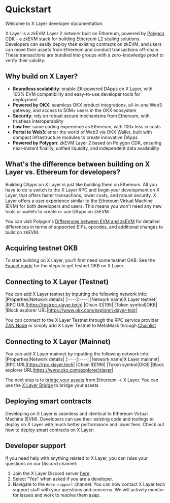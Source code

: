 # Quickstart
Welcome to X Layer developer documentation.

X Layer is a zkEVM Layer 2 network built on Ethereum, powered by [Polygon CDK](https://wiki.polygon.technology/docs/cdk/ "Polygon CDK") - a zkEVM stack for building Ethereum L2 scaling solutions.
Developers can easily deploy their existing contracts on zkEVM, and users can move their assets from Ethereum and conduct transactions off-chain. These transactions are bundled into groups with a zero-knowledge proof to verify their validity.

## Why build on X Layer?
- **Boundless scalability**: enable ZK-powered DApps on X Layer, with 100% EVM compatibility and easy-to-use developer tools for deployment
- **Powered by OKX**: seamless OKX product integrations, all-in-one Web3 gateway, and access to 50M+ users in the OKX ecosystem
- **Security**: rely on robust secure mechanisms from Ethereum, with trustless interoperability
- **Low fee**: same coding experience as Ethereum, with 100x less in costs
- **Portal to Web3**: enter the world of Web3 via OKX Wallet, built with compact infrastructure modules to create innovative DApps
- **Powered by Polygon**: zkEVM Layer 2 based on Polygon CDK, ensuring near-instant finality, unified liquidity, and independent data availability

## What's the difference between building on X Layer vs. Ethereum for developers?
Building DApps on X Layer is just like building them on Ethereum. All you have to do is switch to the X Layer RPC and begin your development on X Layer, that offers faster transactions, lower costs, and robust security. X Layer offers a user experience similar to the Ethereum Virtual Machine (EVM) for both developers and users. This means you won't need any new tools or wallets to create or use DApps on zkEVM.

<Tip title="Note">You can visit Polygon's [Differences between EVM and zkEVM](https://wiki.polygon.technology/docs/zkevm/protocol/evm-diff/ "Differences between EVM and zkEVM") for detailed differences in terms of supported EIPs, opcodes, and additional changes to build on zkEVM.</Tip>

## Acquiring testnet OKB
To start building on X Layer, you'll first need some testnet OKB. See the [Faucet guide](/getting-started/user-guide/get-testnet-okb-from-faucet "Faucet guide") for the steps to get testnet OKB on X Layer.

## Connecting to X Layer (Testnet)
You can add X Layer testnet by inputting the following network info:
|Properties|Network details|
|:----|:----|
|Network name|X Layer testnet|
|RPC URL|https://testrpc.xlayer.tech|
|Chain ID|195|
|Token symbol|OKB|
|Block explorer URL|https://www.okx.com/explorer/xlayer-test|

You can connect to the X Layer Testnet through the RPC service provider [ZAN Node](https://zan.top/home/node-service/?partner=X1 "ZAN Node") or simply add X Layer Testnet to MetaMask through [Chainlist](https://chainlist.org/chain/195 "Chainlist")

## Connecting to X Layer (Mainnet)
You can add X Layer mainnet by inputting the following network info:
|Properties|Network details|
|:----|:----|
|Network name|X Layer mainnet|
|RPC URL|https://rpc.xlayer.tech|
|Chain ID|196|
|Token symbol|OKB|
|Block explorer URL|https://www.okx.com/explorer/xlayer|

The next step is to [bridge your assets](/getting-started/user-guide/bridge "bridge your assets") from Ethereum → X Layer. You can use the [X Layer Bridge](https://www.okx.com/xlayer/bridge-test "X Layer Bridge") to bridge your assets.

## Deploying smart contracts
Developing on X Layer is seamless and identical to Ethereum Virtual Machine (EVM). Developers can use their existing code and toolings to deploy on X Layer with much better performance and lower fees.
Check out how to deploy smart contracts on X Layer:
<Card mainTitle="Deploy using Hardhat" subTitle='Guide to deploy contract using Hardhat' link="../smart-contract/deploy-with-hardhat"/>
<Card mainTitle="Deploy using Truffle" subTitle='Guide to deploy contract using Truffle' link="../smart-contract/deploy-with-truffle"/>
<Card mainTitle="Deploy using Foundry" subTitle='Guide to deploy contract using Foundry' link="../smart-contract/deploy-with-foundry"/>

## Developer support
If you need help with anything related to X Layer, you can raise your questions on our Discord channel:
1. Join the X Layer Discord server [here](https://discord.gg/x1-network "here").
2. Select "Yes" when asked if you are a developer.
3. Navigate to the `#dev-support` channel.
You can now contact X Layer tech support staff with your questions and concerns. We will actively monitor for issues and work to resolve them asap.